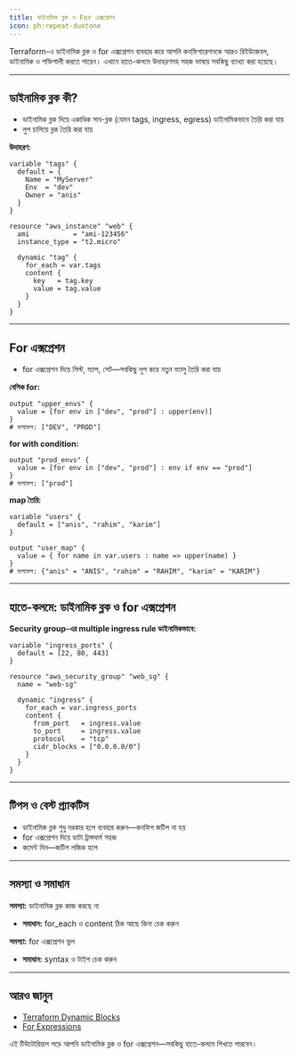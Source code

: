 ```yaml
---
title: ডাইনামিক ব্লক ও For এক্সপ্রেশন
icon: ph:repeat-duotone
---
```


Terraform-এ ডাইনামিক ব্লক ও for এক্সপ্রেশন ব্যবহার করে আপনি কনফিগারেশনকে আরও রিইউজেবল, ডাইনামিক ও শক্তিশালী করতে পারেন। এখানে হাতে-কলমে উদাহরণসহ সহজ ভাষায় সবকিছু ব্যাখ্যা করা হয়েছে।

---

## ডাইনামিক ব্লক কী?

- ডাইনামিক ব্লক দিয়ে একাধিক সাব-ব্লক (যেমন tags, ingress, egress) ডাইনামিকভাবে তৈরি করা যায়
- লুপ চালিয়ে ব্লক তৈরি করা যায়

**উদাহরণ:**
```hcl
variable "tags" {
  default = {
    Name = "MyServer"
    Env  = "dev"
    Owner = "anis"
  }
}

resource "aws_instance" "web" {
  ami           = "ami-123456"
  instance_type = "t2.micro"

  dynamic "tag" {
    for_each = var.tags
    content {
      key   = tag.key
      value = tag.value
    }
  }
}
```

---

## For এক্সপ্রেশন

- for এক্সপ্রেশন দিয়ে লিস্ট, ম্যাপ, সেট—সবকিছু লুপ করে নতুন ভ্যালু তৈরি করা যায়

**বেসিক for:**
```hcl
output "upper_envs" {
  value = [for env in ["dev", "prod"] : upper(env)]
}
# ফলাফল: ["DEV", "PROD"]
```

**for with condition:**
```hcl
output "prod_envs" {
  value = [for env in ["dev", "prod"] : env if env == "prod"]
}
# ফলাফল: ["prod"]
```

**map তৈরি:**
```hcl
variable "users" {
  default = ["anis", "rahim", "karim"]
}

output "user_map" {
  value = { for name in var.users : name => upper(name) }
}
# ফলাফল: {"anis" = "ANIS", "rahim" = "RAHIM", "karim" = "KARIM"}
```

---

## হাতে-কলমে: ডাইনামিক ব্লক ও for এক্সপ্রেশন

**Security group-এর multiple ingress rule ডাইনামিকভাবে:**
```hcl
variable "ingress_ports" {
  default = [22, 80, 443]
}

resource "aws_security_group" "web_sg" {
  name = "web-sg"

  dynamic "ingress" {
    for_each = var.ingress_ports
    content {
      from_port   = ingress.value
      to_port     = ingress.value
      protocol    = "tcp"
      cidr_blocks = ["0.0.0.0/0"]
    }
  }
}
```

---

## টিপস ও বেস্ট প্র্যাকটিস

- ডাইনামিক ব্লক শুধু দরকার হলে ব্যবহার করুন—কনফিগ জটিল না হয়
- for এক্সপ্রেশন দিয়ে ডাটা ট্রান্সফর্ম সহজ
- কমেন্ট দিন—জটিল লজিক হলে

---

## সমস্যা ও সমাধান

**সমস্যা:** ডাইনামিক ব্লক কাজ করছে না
- **সমাধান:** for_each ও content ঠিক আছে কিনা চেক করুন

**সমস্যা:** for এক্সপ্রেশন ভুল
- **সমাধান:** syntax ও টাইপ চেক করুন

---

## আরও জানুন
- [Terraform Dynamic Blocks](https://developer.hashicorp.com/terraform/language/expressions/dynamic-blocks)
- [For Expressions](https://developer.hashicorp.com/terraform/language/expressions/for)

এই টিউটোরিয়াল পড়ে আপনি ডাইনামিক ব্লক ও for এক্সপ্রেশন—সবকিছু হাতে-কলমে শিখতে পারবেন।
